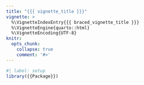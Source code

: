 ```yaml
---
title: "{{{ vignette_title }}}"
vignette: >
  %\VignetteIndexEntry{{{ braced_vignette_title }}}
  %\VignetteEngine{quarto::html}
  %\VignetteEncoding{UTF-8}
knitr:
  opts_chunk:
    collapse: true
    comment: '#>'
---
```


```r
#| label: setup
library({{Package}})
```
